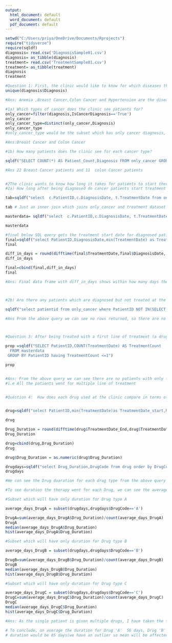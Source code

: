 ---
output:
  html_document: default
  word_document: default
  pdf_document: default
---
```{r}
setwd("C:/Users/priya/OneDrive/Documents/Rprojects")
require("tidyverse")
require(sqldf)
diagnosis= read.csv('DiagnosisSample01.csv')
diagnosis= as_tibble(diagnosis)
treatment= read.csv('TreatmentSample01.csv')
treatment= as_tibble(treatment)
diagnosis
treatment

#Question 1: First, the clinic would like to know for which diseases they are seeing patients.
unique(diagnosis$Diagnosis)

#Ans: Anemia ,Breast Cancer,Colon Cancer and Hypertension are the diseases the clinics sees patients 

#1a) Which types of cancer does the clinic see patients for?
only_cancer=filter(diagnosis,IsCancerDiagnosis=='True')
only_cancer
only_cancer_type=distinct(only_cancer,Diagnosis)
only_cancer_type
#only_cancer_type would be the subset which has only cancer diagnosis, will be used for future analysis

#Ans:Breast Cancer and Colon Cancer

#1b) How many patients does the clinic see for each cancer type?

sqldf("SELECT COUNT(*) AS Patient_Count,Diagnosis FROM only_cancer GROUP BY Diagnosis ")

#Ans 22 Breast Cancer patients and 11  colon Cancer patients


#2The clinic wants to know how long it takes for patients to start therapy after being diagnosed, which they consider #to be helpful in understanding the quality of care for the patients
#2a) How long after being diagnosed do cancer patients start treatment for each cancer type?

tab=sqldf("select  c.PatientID,c.DiagnosisDate, t.TreatmentDate from only_cancer c INNER JOIN treatment t ON c.PatientID =t.PatientID  GROUP BY c.PatientID,c.DiagnosisDate,t.TreatmentDate" )

tab # Just an inner join which joins only_cancer and treatment dataset using patient ID

masterdata= sqldf("select  c.PatientID,c.DiagnosisDate, t.TreatmentDate,t.DrugCode from only_cancer c INNER JOIN treatment t ON c.PatientID =t.PatientID ")

masterdata

#final below SQL query gets the treatment start date for diagnosed patients 
final=sqldf("select PatientID,DiagnosisDate,min(TreatmentDate) as TreatmentDate from tab group by patientID")
final

diff_in_days = round(difftime(final$TreatmentDate,final$DiagnosisDate, units = "days")) # days
diff_in_days

final=cbind(final,diff_in_days)
final

#Ans: Final data frame with diff_in_days shows within how many days the patients start their treatment



#2b) Are there any patients which are diagnosed but not treated at the practice?

sqldf("select patientid from only_cancer where PatientID NOT IN(SELECT PatientID FROM treatment) "   )

#Ans From the above query we can see no rows returned, so there are no patients who are diagonised and not treated.



#Question 3: After being treated with a first line of treatment (a drug or combination of drugs), what proportion of #all cancer patients go on to be treated with a second line of treatment?

prop =sqldf("SELECT PatientID,COUNT(TreatmentDate) AS TreatmentCount 
  FROM masterdata
 GROUP BY PatientID having TreatmentCount <=1")

prop


#Ans: From the above query we can see there are no patients with only first line of treatement.
#i.e All the patients went for multiple line of treatment


#Question 4:  How does each drug used at the clinic compare in terms of its duration of therapy?


drug=sqldf("select PatientID,min(TreatmentDate)as TreatmentDate_start,Max(TreatmentDate)as TreatmentDate_End,DrugCode from masterdata group by PatientID,DrugCode")

drug

Drug_Duration = round(difftime(drug$TreatmentDate_End,drug$TreatmentDate_start, units = "days")) # days
Drug_Duration

drug=cbind(drug,Drug_Duration)
drug

drug$Drug_Duration = as.numeric(drug$Drug_Duration)

drugdays=sqldf("select Drug_Duration,DrugCode from drug order by DrugCode,Drug_Duration asc")
drugdays

#We can see the Drug duaration for each drug type from the above query in ascending order for multiple patients

#To see duration the therapy went for each Drug, we can see the average if there are no Outliers, else we have to look for the median for right prediction.

#Subset which will have only duration for Drug type A

average_days_DrugA = subset(drugdays,drugdays$DrugCode=='A')

DrugA=sum(average_days_DrugA$Drug_Duration)/count(average_days_DrugA)
DrugA
median(average_days_DrugA$Drug_Duration)
hist(average_days_DrugA$Drug_Duration)

#Subset which will have only duration for Drug type B

average_days_DrugB = subset(drugdays,drugdays$DrugCode=='B')

DrugB=sum(average_days_DrugB$Drug_Duration)/count(average_days_DrugB)
DrugB
median(average_days_DrugB$Drug_Duration)
hist(average_days_DrugB$Drug_Duration)

#Subset which will have only duration for Drug type C

average_days_DrugC = subset(drugdays,drugdays$DrugCode=='C')
DrugC=sum(average_days_DrugC$Drug_Duration)/count(average_days_DrugC)
DrugC
median(average_days_DrugC$Drug_Duration)
hist(average_days_DrugC$Drug_Duration)

#Ans: As the single patient is given multiple drugs, I have taken the first drug given date and the last drug given #date for the specific drug type and identified the duration for each drug type for a given patient.

# To conclude, on average the duration for Drug 'A'  56 days, Drug 'B' duration would be 63 days and Drug 'C' 
# duration would be 85 days(we have an outlier so mean will be affected here, we need to take median)


```

